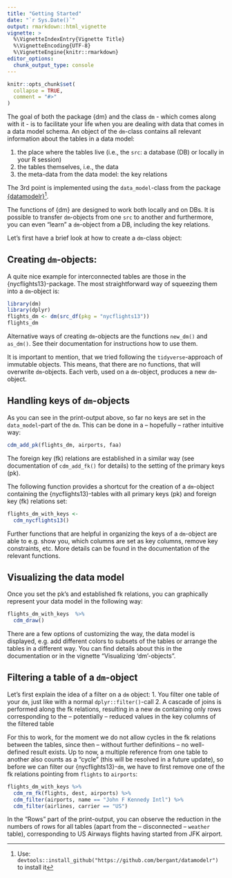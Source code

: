 ```yaml
---
title: "Getting Started"
date: "`r Sys.Date()`"
output: rmarkdown::html_vignette
vignette: >
  %\VignetteIndexEntry{Vignette Title}
  %\VignetteEncoding{UTF-8}
  %\VignetteEngine{knitr::rmarkdown}
editor_options: 
  chunk_output_type: console
---
```


```r
knitr::opts_chunk$set(
  collapse = TRUE,
  comment = "#>"
)
```

The goal of both the package {dm} and the class `dm` - which comes along with it - is to facilitate your life when you are dealing with data that comes in a data model schema.
An object of the `dm`-class contains all relevant information about the tables in a data model:

1. the place where the tables live (i.e., the `src`: a database (DB) or locally in your R session)
2. the tables themselves, i.e., the data
3. the meta-data from the data model: the key relations

The 3rd point is implemented using the `data_model`-class from the package [{datamodelr}](https://github.com/bergant/datamodelr)^[Use: `devtools::install_github("https://github.com/bergant/datamodelr")` to install it].

The functions of {dm} are designed to work both locally and on DBs. 
It is possible to transfer `dm`-objects from one `src` to another and furthermore, you can even "learn" a `dm`-object from a DB, including the key relations.

Let's first have a brief look at how to create a `dm`-class object:

## Creating `dm`-objects:

A quite nice example for interconnected tables are those in the {nycflights13}-package.
The most straightforward way of squeezing them into a `dm`-object is:

```r
library(dm)
library(dplyr)
flights_dm <- dm(src_df(pkg = "nycflights13"))
flights_dm
```

Alternative ways of creating `dm`-objects are the functions `new_dm()` and `as_dm()`.
See their documentation for instructions how to use them.

It is important to mention, that we tried following the `tidyverse`-approach of immutable objects.
This means, that there are no functions, that will overwrite `dm`-objects.
Each verb, used on a `dm`-object, produces a new `dm`-object.

## Handling keys of `dm`-objects {#kr}

As you can see in the print-output above, so far no keys are set in the `data_model`-part of the `dm`.
This can be done in a -- hopefully -- rather intuitive way:

```r
cdm_add_pk(flights_dm, airports, faa)
```

The foreign key (fk) relations are established in a similar way (see documentation of `cdm_add_fk()` for details) to the setting of the primary keys (pk).

The following function provides a shortcut for the creation of a `dm`-object containing the {nycflights13}-tables with all primary keys (pk) and foreign key (fk) relations set:

```r
flights_dm_with_keys <- 
  cdm_nycflights13()
```

Further functions that are helpful in organizing the keys of a `dm`-object are able to e.g. show you, which columns are set as key columns, remove key constraints, etc.
More details can be found in the documentation of the relevant functions.

## Visualizing the data model

Once you set the pk's and established fk relations, you can graphically represent your data model in the following way:

```r
flights_dm_with_keys  %>% 
  cdm_draw()
```

There are a few options of customizing the way, the data model is displayed, e.g. add different colors to subsets of the tables or arrange the tables in a different way.
You can find details about this in the documentation or in the vignette "Visualizing 'dm'-objects".

## Filtering a table of a `dm`-object {#filter}

Let's first explain the idea of a filter on a `dm` object:
1. You filter one table of your `dm`, just like with a normal `dplyr::filter()`-call
2. A cascade of joins is performed along the fk relations, resulting in a new `dm` containing only rows corresponding to the -- potentially -- reduced values in the key columns of the filtered table

For this to work, for the moment we do not allow cycles in the fk relations between the tables, since then -- without further definitions -- no well-defined result exists.
Up to now, a multiple reference from one table to another also counts as a "cycle" (this will be resolved in a future update), so before we can filter our {nycflights13}-`dm`, we have to first remove one of the fk relations pointing from `flights` to `airports`:

```r
flights_dm_with_keys %>% 
  cdm_rm_fk(flights, dest, airports) %>% 
  cdm_filter(airports, name == "John F Kennedy Intl") %>% 
  cdm_filter(airlines, carrier == "US")
```

In the "Rows" part of the print-output, you can observe the reduction in the numbers of rows for all tables (apart from the -- disconnected -- `weather` table), corresponding to  US Airways flights having started from JFK airport.

